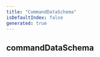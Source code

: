 ```yaml
---
title: "CommandDataSchema"
isDefaultIndex: false
generated: true
---
```



<!-- This file was generated from the CommandKit source. Do not modify. Instead, re-run the "docgen" script -->


## commandDataSchema

<GenerationInfo sourceFile="packages/commandkit/src/app/handlers/AppCommandHandler.ts" sourceLine="70" packageName="commandkit" />



